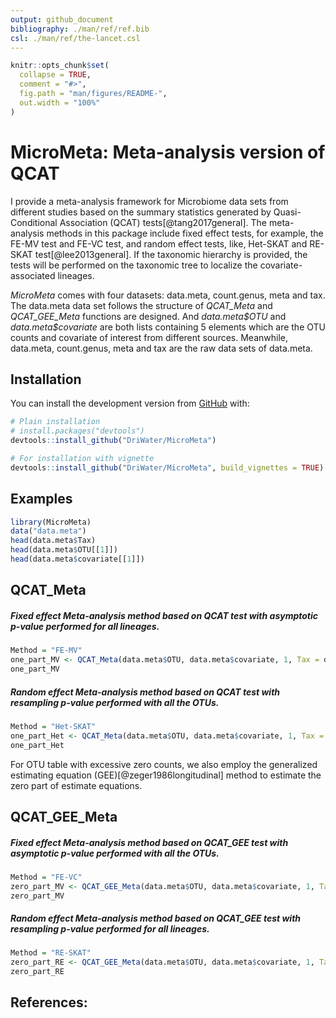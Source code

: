 ```yaml
---
output: github_document
bibliography: ./man/ref/ref.bib
csl: ./man/ref/the-lancet.csl
---
```


```r
knitr::opts_chunk$set(
  collapse = TRUE,
  comment = "#>",
  fig.path = "man/figures/README-",
  out.width = "100%"
)
```

# MicroMeta: Meta-analysis version of QCAT


I provide a meta-analysis framework for Microbiome data sets from different studies based on the summary statistics generated by Quasi-Conditional Association (QCAT) tests[@tang2017general]. The meta-analysis methods in this package include fixed effect tests, for example, the FE-MV test and FE-VC test, and random effect tests, like, Het-SKAT and RE-SKAT test[@lee2013general]. If the taxonomic hierarchy is provided, the tests will be performed on the taxonomic tree to localize the covariate-associated lineages.

*MicroMeta* comes with four datasets: data.meta, count.genus, meta and tax. The data.meta data set follows the structure of *QCAT_Meta* and *QCAT_GEE_Meta* functions are designed. And *data.meta\$OTU* and *data.meta\$covariate* are both lists containing 5 elements which are the OTU counts and covariate of interest from different sources. Meanwhile, data.meta, count.genus, meta and tax are the raw data sets of data.meta. 

## Installation
You can install the development version from [GitHub](https://github.com/DriWater/MicroMeta) with:

``` r
# Plain installation
# install.packages("devtools")
devtools::install_github("DriWater/MicroMeta")

# For installation with vignette
devtools::install_github("DriWater/MicroMeta", build_vignettes = TRUE)
```

## Examples
```r
library(MicroMeta)
data("data.meta")
head(data.meta$Tax)
head(data.meta$OTU[[1]])
head(data.meta$covariate[[1]])
```

## QCAT_Meta

##### Fixed effect Meta-analysis method based on QCAT test with asymptotic p-value performed for all lineages.
```r
Method = "FE-MV"
one_part_MV <- QCAT_Meta(data.meta$OTU, data.meta$covariate, 1, Tax = data.meta$Tax, Method = Method, n.perm = NULL)
one_part_MV
```


##### Random effect Meta-analysis method based on QCAT test with resampling p-value performed with all the OTUs.

```r
Method = "Het-SKAT"
one_part_Het <- QCAT_Meta(data.meta$OTU, data.meta$covariate, 1, Tax = NULL, Method = Method, n.perm = 100, use.cpp = T)
one_part_Het
```

For OTU table with excessive zero counts, we also employ the generalized estimating equation (GEE)[@zeger1986longitudinal] method to estimate the zero part of estimate equations. 

## QCAT_GEE_Meta

##### Fixed effect Meta-analysis method based on QCAT_GEE test with asymptotic p-value performed with all the OTUs.
```r
Method = "FE-VC"
zero_part_MV <- QCAT_GEE_Meta(data.meta$OTU, data.meta$covariate, 1, Tax = NULL, Method = Method, n.perm = NULL)
zero_part_MV 
```


##### Random effect Meta-analysis method based on QCAT_GEE test with resampling p-value performed for all lineages.
```r
Method = "RE-SKAT"
zero_part_RE <- QCAT_GEE_Meta(data.meta$OTU, data.meta$covariate, 1, Tax = data.meta$Tax, Method = Method, n.perm = 200, use.cpp = T)
zero_part_RE
```

## References:
